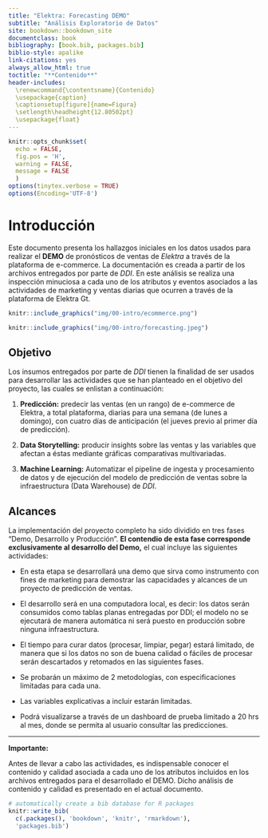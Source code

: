 ```yaml
--- 
title: "Elektra: Forecasting DEMO"
subtitle: "Análisis Exploratorio de Datos"
site: bookdown::bookdown_site
documentclass: book
bibliography: [book.bib, packages.bib]
biblio-style: apalike
link-citations: yes
always_allow_html: true
toctitle: "**Contenido**"
header-includes:
  \renewcommand{\contentsname}{Contenido}
  \usepackage{caption}
  \captionsetup[figure]{name=Figura}
  \setlength\headheight{12.80502pt}
  \usepackage{float}
---
```


```r
knitr::opts_chunk$set(
  echo = FALSE, 
  fig.pos = 'H', 
  warning = FALSE,
  message = FALSE
  )
options(tinytex.verbose = TRUE)
options(Encoding='UTF-8')
```

# Introducción {-}

Este documento presenta los hallazgos iniciales en los datos usados para realizar el **DEMO** de pronósticos de ventas de *Elektra* a través de la plataforma de e-commerce. La documentación es creada a partir de los archivos entregados por parte de *DDI*. En este análisis se realiza una inspección minuciosa a cada uno de los atributos y eventos asociados a las actividades de marketing y ventas diarias que ocurren a través de la plataforma de Elektra Gt.

```r
knitr::include_graphics("img/00-intro/ecommerce.png")
```

```r
knitr::include_graphics("img/00-intro/forecasting.jpeg")
```

## Objetivo {-}

Los insumos entregados por parte de *DDI* tienen la finalidad de ser usados para desarrollar las actividades que se han planteado en el objetivo del proyecto, las cuales se enlistan a continuación:

1. **Predicción:** predecir las ventas (en un rango) de e-commerce de Elektra, a total  plataforma, diarias para una semana (de lunes a domingo), con cuatro días de anticipación (el jueves previo al primer día de predicción). 

2. **Data Storytelling:** producir insights sobre las ventas y las variables que afectan a éstas mediante gráficas comparativas multivariadas.

3. **Machine Learning:** Automatizar el pipeline de ingesta y procesamiento de datos y de ejecución del modelo de predicción  de ventas sobre la infraestructura (Data Warehouse) de *DDI*.

## Alcances {-}

La implementación del proyecto completo ha sido dividido en tres fases "Demo, Desarrollo y Producción". **El contendio de esta fase corresponde exclusivamente al desarrollo del Demo,** el cual incluye las siguientes actividades:

* En esta etapa se desarrollará una demo que sirva como instrumento con fines de marketing para demostrar las capacidades y alcances de un proyecto de predicción de ventas.

* El desarrollo será en una computadora local, es decir: los datos serán consumidos como tablas planas entregadas por DDI; el modelo no se ejecutará de manera automática ni será puesto en producción sobre ninguna infraestructura.

* El tiempo para curar datos (procesar, limpiar, pegar) estará limitado, de manera que si los datos no son de buena calidad o fáciles de procesar serán descartados y retomados en las siguientes fases.

* Se probarán un máximo de 2 metodologías, con especificaciones limitadas para cada una.

* Las variables explicativas a incluir estarán limitadas. 

* Podrá visualizarse a través de un dashboard de prueba limitado a 20 hrs al mes, donde se permita al usuario consultar las predicciones.

___

::: {.infobox .note data-latex="{note}"}
**Importante:**

Antes de llevar a cabo las actividades, es indispensable conocer el contenido y calidad asociada a cada uno de los atributos incluidos en los archivos entregados para el desarrollado el DEMO. Dicho análisis de contenido y calidad es presentado en el actual documento.
:::

```r
# automatically create a bib database for R packages
knitr::write_bib(
  c(.packages(), 'bookdown', 'knitr', 'rmarkdown'), 
  'packages.bib')
```
